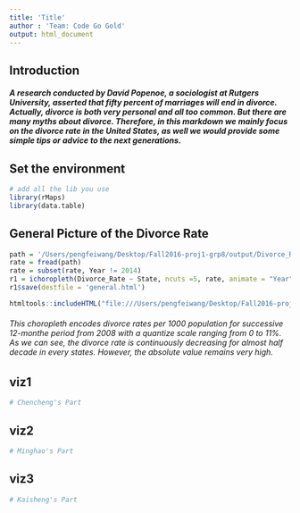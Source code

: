 ```yaml
---
title: 'Title'
author : 'Team: Code Go Gold'
output: html_document
---
```

## Introduction

##### A research conducted by David Popenoe, a sociologist at Rutgers University, asserted that fifty percent of marriages will end in divorce. Actually, divorce is both very personal and all too common. But there are many myths about divorce. Therefore, in this markdown we mainly focus on the divorce rate in the United States, as well we would provide some simple tips or advice to the next generations. 


## Set the environment
```r
# add all the lib you use
library(rMaps)
library(data.table)

```

## General Picture of the Divorce Rate
```r
path = '/Users/pengfeiwang/Desktop/Fall2016-proj1-grp8/output/Divorce_Rate/Divorce_rate_total.csv'
rate = fread(path)
rate = subset(rate, Year != 2014)
r1 = ichoropleth(Divorce_Rate ~ State, ncuts =5, rate, animate = "Year", legend = FALSE)
r1$save(destfile = 'general.html')
```

```r
htmltools::includeHTML("file:///Users/pengfeiwang/Desktop/Fall2016-proj1-grp8/figs/general.html")
```

###### This choropleth encodes divorce rates per 1000 population for successive 12-monthe period from 2008 with a quantize scale ranging from 0 to 11%. As we can see, the divorce rate is continuously decreasing for almost half decade in every states. However, the absolute value remains very high.




## viz1
```r
# Chencheng's Part

```




## viz2
```r
# Minghao's Part

```



## viz3
```r
# Kaisheng's Part

```

